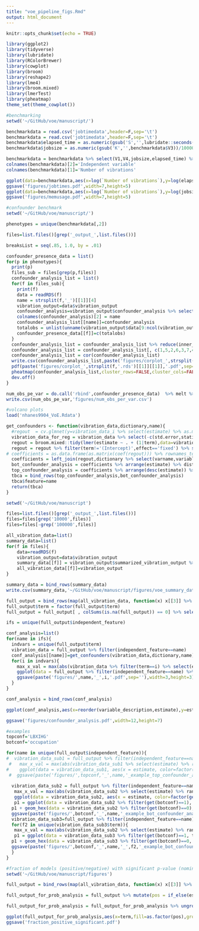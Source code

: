 ```yaml
---
title: "voe_pipeline_figs.Rmd"
output: html_document
---
```


```r
knitr::opts_chunk$set(echo = TRUE)
```

```r
library(ggplot2)
library(tidyverse)
library(lubridate)
library(RColorBrewer)
library(cowplot)
library(broom)
library(reshape2)
library(lme4)
library(broom.mixed)
library(lmerTest)
library(pheatmap)
theme_set(theme_cowplot())
```

```r
#benchmarking
setwd('~/GitHub/voe/manuscript/')

benchmarkdata = read.csv('jobtimedata',header=F,sep='\t')
benchmarkdata = read.csv('jobtimedata',header=F,sep='\t')
benchmarkdata$elapsed_time = as.numeric(gsub('S','',lubridate::seconds(hms(benchmarkdata$V2))))
benchmarkdata$jobsize = as.numeric(gsub('K','',benchmarkdata$V3))/1000000

benchmarkdata = benchmarkdata %>% select(V1,V4,jobsize,elapsed_time) %>% filter(V1 != '500000')
colnames(benchmarkdata)[2]='Independent variable'
colnames(benchmarkdata)[1]='Number of vibrations'

ggplot(data=benchmarkdata,aes(x=log(`Number of vibrations`),y=log(elapsed_time),color=`Independent variable`)) + geom_point() + ggtitle('Runtime benchmarking') + xlab('log(Number of vibrations)') + ylab('Log(Seconds)')
ggsave('figures/jobtimes.pdf',width=7,height=5)
ggplot(data=benchmarkdata,aes(x=log(`Number of vibrations`),y=log(jobsize),color=`Independent variable`)) + geom_point()+ ggtitle('Memory usage')+ xlab('log(Number of vibrations)') + ylab('Log(RAM used, GB)')
ggsave('figures/memusage.pdf',width=7,height=5)

```
```r
#confounder benchmark
setwd('~/GitHub/voe/manuscript/')

phenotypes = unique(benchmarkdata[,2])

files=list.files()[grep('_output_',list.files())]

breaksList = seq(.85, 1.0, by = .01)

confounder_presence_data = list()
for(p in phenotypes){
  print(p)
  files_sub = files[grep(p,files)]
  confounder_analysis_list = list()
  for(f in files_sub){
    print(f)
    data = readRDS(f)
    name = strsplit(f,'_')[[1]][4]
    vibration_output=data$vibration_output
    confounder_analysis=vibration_output$confounder_analysis %>% select(term,estimate)
    colnames(confounder_analysis)[2] = name
    confounder_analysis_list[[name]]=confounder_analysis
    totalobs = unlist(unname(vibration_output$data[9:ncol(vibration_output$data)] %>% colSums))
    confounder_presence_data[[f]]=c(totalobs)
  }
  confounder_analysis_list = confounder_analysis_list %>% reduce(inner_join, by = "term") %>% select(-term)
  confounder_analysis_list = confounder_analysis_list[, c(1,5,2,6,3,7,4,8)]
  confounder_analysis_list = cor(confounder_analysis_list)
  write.csv(confounder_analysis_list,paste('figures/corplot_',strsplit(f,'.rds')[[1]][[1]],'.csv',sep=''))
  pdf(paste('figures/corplot_',strsplit(f,'.rds')[[1]][[1]],'.pdf',sep=''),width=3,height=3)
  pheatmap(confounder_analysis_list,cluster_rows=FALSE,cluster_cols=FALSE,main = p,breaks=breaksList)
  dev.off()
}

num_obs_pe_var = do.call('rbind',confounder_presence_data)  %>% melt %>% mutate(num=strsplit(as.character(Var1),'_') %>% map_chr(4)) %>% select(-Var1,-Var2) %>% group_by(num) %>% summarize(mean=mean(value),sd=sd(value))
write.csv(num_obs_pe_var,'figures/num_obs_per_var.csv')

```


```r
#volcano plots
load('nhanes9904_VoE.Rdata')

get_confounders <- function(vibration_data,dictionary,name){
  #regout  = cv.glmnet(y=vibration_data_i %>% select(estimate) %>% as.matrix, x=vibration_data_i %>% select(-estimate) %>% as.matrix, alpha=1 ,type.measure = "mse", nfolds = 10)
  vibration_data_for_reg = vibration_data %>% select(-c(std.error,statistic, p.value,independent_feature))
  regout = broom.mixed::tidy(lmer(estimate ~ . + (1|term),data=vibration_data_for_reg))
  regout = regout %>% filter(term!='(Intercept)',effect=='fixed') %>% select(-group,-effect)
# coefficients = as.data.frame(as.matrix(coef(regout))) %>% rownames_to_column('term') %>% arrange(1)
  coefficients = left_join(regout,dictionary %>% select(varname,variable_description),by=c('term'='varname')) %>% filter(!is.na(variable_description)) %>% filter(p.value<0.05) %>% select(variable_description,term,estimate,std.error) 
  bot_confounder_analysis = coefficients %>% arrange(estimate) %>% distinct %>% head(10)
  top_confounder_analysis = coefficients %>% arrange(desc(estimate)) %>% distinct%>% head(10)
  tbca = bind_rows(top_confounder_analysis,bot_confounder_analysis)
  tbca$feature=name
  return(tbca)
}

setwd('~/GitHub/voe/manuscript')

files=list.files()[grep('_output_',list.files())]
files=files[grep('10000',files)]
files=files[-grep('100000',files)]

all_vibration_data=list()
summary_data=list()
for(f in files){
    data=readRDS(f)
    vibration_output=data$vibration_output
    summary_data[[f]] = vibration_output$summarized_vibration_output %>% mutate(dep_feature = strsplit(f,'.rds') %>% map_chr(1) %>% strsplit('10000_') %>% map_chr(2))
    all_vibration_data[[f]]=vibration_output
}

summary_data = bind_rows(summary_data)
write.csv(summary_data,'~/GitHub/voe/manuscript/figures/voe_summary_data.csv')

full_output = bind_rows(map(all_vibration_data, function(x) x[[3]] %>% mutate(phenoname=names(x)[3])))
full_output$term = factor(full_output$term)
full_output = full_output[ , colSums(is.na(full_output)) == 0] %>% select_if(~ length(unique(.)) > 1) %>% select(-full_fits)

ifs = unique(full_output$independent_feature)

conf_analysis=list()
for(name in ifs){
  indvars = unique(full_output$term)
  vibration_data = full_output %>% filter(independent_feature==name) 
  conf_analysis[[name]]=get_confounders(vibration_data,dictionary,name)
  for(i in indvars){
    max_x_val = max(abs(vibration_data %>% filter(term==i) %>% select(estimate) %>% range))+.001
    ggplot(data = full_output %>% filter(independent_feature==name) %>% filter(term==i), aes(x = estimate, y = -log10(p.value))) +geom_hex(bins=100)  +theme(legend.position="bottom") +theme(legend.title = element_blank()) + xlab('Estimate') + theme(legend.text=element_text(size=6))+ggtitle(paste(name,i,sep='_'))+ theme(plot.title = element_text(size=12)) + geom_hline(yintercept = -log10(0.05)) + xlim(-1*max_x_val,max_x_val) + ylim(0,25)+theme(plot.title = element_blank())+scale_fill_gradientn(limits = c(0,1000),breaks=c(250,500,750),colors=c("navyblue", "darkmagenta", "darkorange1"))+ theme(legend.position = "none")
    ggsave(paste('figures/',name,'_',i,'.pdf',sep=''),width=3,height=3)
  }
}

conf_analysis = bind_rows(conf_analysis)

ggplot(conf_analysis,aes(x=reorder(variable_description,estimate),y=estimate,fill=feature)) +geom_bar(stat='identity',position='dodge') + xlab('') + ylab('Change in model effect size')+ggtitle('Adjusters driving VoE')+geom_errorbar(aes(ymin =estimate-std.error,ymax=estimate+std.error), width = 0.2, position = position_dodge(width = 0.9))+ theme(legend.position = 'bottom',plot.title = element_text(size=12))+theme(axis.text = element_text(size=10,angle=30,hjust=1))

ggsave('figures/confounder_analysis.pdf',width=12,height=7)

```

```r
#examples
topconf='LBXIHG'
botconf='occupation'

for(name in unique(full_output$independent_feature)){
#  vibration_data_sub1 = full_output %>% filter(independent_feature==name) %>% select(colnames(vibration_data[,topconf]),estimate,p.value)%>% mutate(var=colnames(vibration_data[,topconf]))
 #   max_x_val = max(abs(vibration_data_sub1 %>% select(estimate) %>% range))+.001
#    ggplot(data = vibration_data_sub1, aes(x = estimate, color=factor(get(topconf),levels=c(1,0)), y = -log10(p.value))) +geom_point(alpha=.2,shape=21,size=.3,aes(fill=factor(get(topconf),levels=c(1,0))))+theme(legend.position="bottom") +theme(legend.title = element_blank()) + xlab('Estimate') +xlim(-1*max_x_val,max_x_val) + theme(legend.text=element_text(size=6))+ggtitle('')+ theme(plot.title = element_text(size=12)) + geom_hline(yintercept = -log10(0.05)) +scale_color_manual(values=c('blue','grey'))
 #  ggsave(paste('figures/',topconf,'_',name,'_example_top_confounder_analysis.png',sep=''))
  
  vibration_data_sub2 = full_output %>% filter(independent_feature==name)%>% select(colnames(vibration_data[,botconf]),estimate,p.value)%>% mutate(var=colnames(vibration_data[,botconf]))
   max_x_val = max(abs(vibration_data_sub2 %>% select(estimate) %>% range))+.001
   ggplot(data = vibration_data_sub2, aes(x = estimate, color=factor(get(botconf),levels=c(1,0)), y = -log10(p.value))) +geom_point(alpha=alpha,shape=21,size=1.3,aes(fill=factor(get(botconf),levels=c(1,0))))+theme(legend.position="bottom") +theme(legend.title = element_blank()) + xlab('Estimate') +xlim(-1*max_x_val,max_x_val) + theme(legend.text=element_text(size=6))+ggtitle('')+ theme(plot.title = element_text(size=12)) + geom_hline(yintercept = -log10(0.05)) +scale_color_manual(values=c('blue','gray'))+ylim(0,20)
   p1 = ggplot(data = vibration_data_sub2 %>% filter(get(botconf)==1), aes(x = estimate, y = -log10(p.value))) + geom_hex(bins=100)+theme(legend.position="none") +theme(legend.title = element_blank()) + xlab('Estimate') +xlim(-1*max_x_val,max_x_val) + theme(legend.text=element_text(size=6))+ggtitle('')+ theme(plot.title = element_text(size=12)) + geom_hline(yintercept = -log10(0.05)) +scale_color_manual(values=c('blue','gray'))+ylim(0,20)
  p1 + geom_hex(data = vibration_data_sub2 %>% filter(get(botconf)==0), aes(x = estimate, y = -log10(p.value)),bins=100,alpha=.1)+theme(legend.position="none") +theme(legend.title = element_blank()) + xlab('Estimate') +xlim(-1*max_x_val,max_x_val) + theme(legend.text=element_text(size=6))+ggtitle('')+ theme(plot.title = element_text(size=12)) + geom_hline(yintercept = -log10(0.05)) +scale_color_manual(values=c('blue','gray'))+ylim(0,20)+scale_fill_gradientn(limits = c(0,1000),breaks=c(250,500,750),colors=c("navyblue", "darkmagenta", "darkorange1"))
  ggsave(paste('figures/',botconf,'_',name,'_example_bot_confounder_analysis.pdf',sep=''),width=5,height=5)
  vibration_data_sub3=full_output %>% filter(independent_feature==name)%>% select(colnames(vibration_data[,botconf]),estimate,p.value,term)%>% mutate(var=colnames(vibration_data[,botconf]))
  for(f2 in unique(vibration_data_sub3$term)){
   max_x_val = max(abs(vibration_data_sub2 %>% select(estimate) %>% range))+.001
   p1 = ggplot(data = vibration_data_sub3 %>% filter(get(botconf)==1, term==f2), aes(x = estimate, y = -log10(p.value))) + geom_hex(bins=100)+theme(legend.position="none") +theme(legend.title = element_blank()) + xlab('Estimate') +xlim(-1*max_x_val,max_x_val) + theme(legend.text=element_text(size=6))+ggtitle('')+ theme(plot.title = element_text(size=12)) + geom_hline(yintercept = -log10(0.05)) +scale_color_manual(values=c('blue','gray'))+ylim(0,20)
  p1 + geom_hex(data = vibration_data_sub3 %>% filter(get(botconf)==0, term==f2), aes(x = estimate, y = -log10(p.value)),bins=100,alpha=.1)+theme(legend.position="none") +theme(legend.title = element_blank()) + xlab('Estimate') +xlim(-1*max_x_val,max_x_val) + theme(legend.text=element_text(size=6))+ggtitle('')+ theme(plot.title = element_text(size=12)) + geom_hline(yintercept = -log10(0.05)) +scale_color_manual(values=c('blue','gray'))+ylim(0,20)+scale_fill_gradientn(limits = c(0,1000),breaks=c(250,500,750),colors=c("navyblue", "darkmagenta", "darkorange1"))
  ggsave(paste('figures/',botconf,'_',name,'_',f2,'_example_bot_confounder_analysis.pdf',sep=''),width=3,height=3)
  }
}


```

```r
#fraction of models (positive/negative) with significant p-value (nominal)
setwd('~/GitHub/voe/manuscript/figures')

full_output = bind_rows(map(all_vibration_data, function(x) x[[3]] %>% mutate(phenoname=names(x)[3])))

full_output_for_prob_analysis = full_output %>% mutate(pos = if_else(estimate>0,1,0),sig=if_else(estimate<=0.05,1,0)) %>% group_by(independent_feature,term,pos)%>% select(sig) %>% count(sig) 

full_output_for_prob_analysis = full_output_for_prob_analysis %>% ungroup() %>% group_by(independent_feature,term) %>% mutate(total=sum(n)) %>% filter(sig==1) %>% select(-sig) %>% mutate(fraction_significant = n/total)

ggplot(full_output_for_prob_analysis,aes(x=term,fill=as.factor(pos),group=as.factor(independent_feature),y=fraction_significant)) + geom_bar(stat='identity',position='dodge',alpha=.5) + coord_flip()
ggsave('fraction_positive_significant.pdf')

```